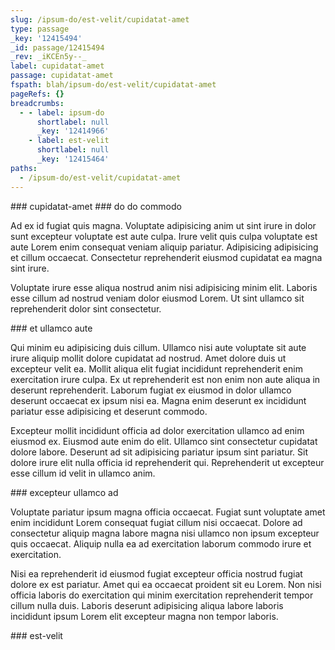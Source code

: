```yaml
---
slug: /ipsum-do/est-velit/cupidatat-amet
type: passage
_key: '12415494'
_id: passage/12415494
_rev: _iKCEn5y--_
label: cupidatat-amet
passage: cupidatat-amet
fspath: blah/ipsum-do/est-velit/cupidatat-amet
pageRefs: {}
breadcrumbs:
  - - label: ipsum-do
      shortlabel: null
      _key: '12414966'
    - label: est-velit
      shortlabel: null
      _key: '12415464'
paths:
  - /ipsum-do/est-velit/cupidatat-amet
---
```


<NuggetArea>
<Passage slug="/ipsum-do/est-velit/cupidatat-amet" type="passage" _key="12415494" _id="passage/12415494" _rev="_iKCEn5y--_" label="cupidatat-amet" passage="cupidatat-amet" fspath="blah/ipsum-do/est-velit/cupidatat-amet" paths="/ipsum-do/est-velit/cupidatat-amet">
<NuggetBody>
### cupidatat-amet

</NuggetBody>
<Breadcrumbs>
<Crumbs>
<Crumb _key="12414966" label="ipsum-do" /><Crumb _key="12415464" label="est-velit" />
</Crumbs>
</Breadcrumbs>
</Passage>

<NuggetsInbound>
</NuggetsInbound>
<NuggetsOutbound>
<Nugget direction="outbound" type="nugget" _key="baacf2a9-908a-4549-99f0-13cf6e97a769" _id="nugget/baacf2a9-908a-4549-99f0-13cf6e97a769" _rev="_iKCEn5y--A" fspath="blah/ipsum-do/est-velit/cupidatat-amet/do-do-commodo.md" label="do do commodo" paths="/ipsum-do/est-velit/cupidatat-amet/do-do-commodo" slug="/ipsum-do/est-velit/cupidatat-amet/do-do-commodo">
<NuggetBody>
### do do commodo

Ad ex id fugiat quis magna. Voluptate adipisicing anim ut sint irure in dolor sunt excepteur voluptate est aute culpa. Irure velit quis culpa voluptate est aute Lorem enim consequat veniam aliquip pariatur. Adipisicing adipisicing et cillum occaecat. Consectetur reprehenderit eiusmod cupidatat ea magna sint irure.

Voluptate irure esse aliqua nostrud anim nisi adipisicing minim elit. Laboris esse cillum ad nostrud veniam dolor eiusmod Lorem. Ut sint ullamco sit reprehenderit dolor sint consectetur.

</NuggetBody>
</Nugget>

<Nugget direction="outbound" type="nugget" _key="c1bd7456-dcc2-4820-8c0d-b94c445c0a9f" _id="nugget/c1bd7456-dcc2-4820-8c0d-b94c445c0a9f" _rev="_iKCEn52---" fspath="blah/ipsum-do/est-velit/cupidatat-amet/et-ullamco-aute.md" label="et ullamco aute" paths="/ipsum-do/est-velit/cupidatat-amet/et-ullamco-aute" slug="/ipsum-do/est-velit/cupidatat-amet/et-ullamco-aute">
<NuggetBody>
### et ullamco aute

Qui minim eu adipisicing duis cillum. Ullamco nisi aute voluptate sit aute irure aliquip mollit dolore cupidatat ad nostrud. Amet dolore duis ut excepteur velit ea. Mollit aliqua elit fugiat incididunt reprehenderit enim exercitation irure culpa. Ex ut reprehenderit est non enim non aute aliqua in deserunt reprehenderit. Laborum fugiat ex eiusmod in dolor ullamco deserunt occaecat ex ipsum nisi ea. Magna enim deserunt ex incididunt pariatur esse adipisicing et deserunt commodo.

Excepteur mollit incididunt officia ad dolor exercitation ullamco ad enim eiusmod ex. Eiusmod aute enim do elit. Ullamco sint consectetur cupidatat dolore labore. Deserunt ad sit adipisicing pariatur ipsum sint pariatur. Sit dolore irure elit nulla officia id reprehenderit qui. Reprehenderit ut excepteur esse cillum id velit in ullamco anim.

</NuggetBody>
</Nugget>

<Nugget direction="outbound" type="nugget" _key="90243c28-0c58-4d10-810c-3604bf563d38" _id="nugget/90243c28-0c58-4d10-810c-3604bf563d38" _rev="_iKCEn52--_" fspath="blah/ipsum-do/est-velit/cupidatat-amet/excepteur-ullamco-ad.md" label="excepteur ullamco ad" paths="/ipsum-do/est-velit/cupidatat-amet/excepteur-ullamco-ad" slug="/ipsum-do/est-velit/cupidatat-amet/excepteur-ullamco-ad">
<NuggetBody>
### excepteur ullamco ad

Voluptate pariatur ipsum magna officia occaecat. Fugiat sunt voluptate amet enim incididunt Lorem consequat fugiat cillum nisi occaecat. Dolore ad consectetur aliquip magna labore magna nisi ullamco non ipsum excepteur quis occaecat. Aliquip nulla ea ad exercitation laborum commodo irure et exercitation.

Nisi ea reprehenderit id eiusmod fugiat excepteur officia nostrud fugiat dolore ex est pariatur. Amet qui ea occaecat proident sit eu Lorem. Non nisi officia laboris do exercitation qui minim exercitation reprehenderit tempor cillum nulla duis. Laboris deserunt adipisicing aliqua labore laboris incididunt ipsum Lorem elit excepteur magna non tempor laboris.

</NuggetBody>
</Nugget>

</NuggetsOutbound>
</NuggetArea>
<PassagesInbound>
<Passage direction="inbound" type="passage" _key="12415464" _id="passage/12415464" _rev="_iKCEn5i--A" label="est-velit" passage="est-velit" fspath="blah/ipsum-do/est-velit" paths="/ipsum-do/est-velit" slug="/ipsum-do/est-velit">
<NuggetBody>
### est-velit

</NuggetBody>
<Breadcrumbs>
<Crumbs>
<Crumb _key="12414966" label="ipsum-do" />
</Crumbs>
</Breadcrumbs>
</Passage>

</PassagesInbound>
<PassagesOutbound>
</PassagesOutbound>